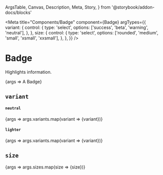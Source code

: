   ArgsTable,
  Canvas,
  Description,
  Meta,
  Story,
} from '@storybook/addon-docs/blocks'

<Meta
  title="Components/Badge"
  component={Badge}
  argTypes={{
    variant: {
      control: {
        type: 'select',
        options: ['success', 'beta', 'warning', 'neutral'],
      },
    },
    size: {
      control: {
        type: 'select',
        options: ['rounded', 'medium', 'small', 'xsmall', 'xxsmall'],
      },
    },
  }}
/>

# Badge

<Description>Highlights information.</Description>

<Canvas>
  <Story name="default" args={{}}>
    {args => <Badge {...args}>A Badge</Badge>}
  </Story>
</Canvas>

## `variant`

#### `neutral`
<Canvas>
  <Story
    name="neutral"
    args={{
      variants: [
        'success',
        'beta',
        'error',
        'info',
        'neutral',
      ],
    }}
  >
    {args => args.variants.map(variant => <Badge variant={variant} mx={1}>{variant}</Badge>)}
  </Story>
</Canvas>

#### `lighter`
<Canvas>
  <Story
    name="light"
    args={{
      variants: [
        'light-success',
        'light-beta',
        'light-error',
        'light-info',
        'light-neutral',
      ],
    }}
  >
    {args => args.variants.map(variant => <Badge variant={variant} mx={1}>{variant}</Badge>)}
  </Story>
</Canvas>

## `size`

<Canvas>
  <Story
    name="medium"
    args={{
      sizes: [
        'medium',
        'small',
        'xsmall',
        'xxsmall',
        'rounded'
      ]
    }}
  >
    {args => args.sizes.map(size => <Badge size={size} mx={1}>{size}</Badge>)}
  </Story>
</Canvas>

<ArgsTable of={Badge} />
